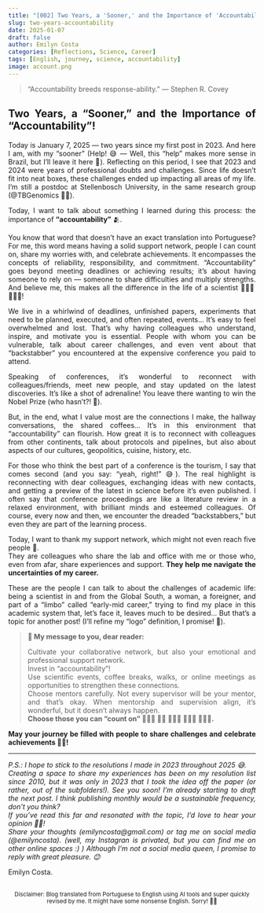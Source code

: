 ```yaml
---
title: "[002] Two Years, a 'Sooner,' and the Importance of 'Accountability'!"
slug: two-years-accountability
date: 2025-01-07
draft: false
author: Emilyn Costa
categories: [Reflections, Science, Career]
tags: [English, journey, science, accountability]
image: account.png
---
```


> "Accountability breeds response-ability."
> — Stephen R. Covey

<div style="text-align: justify">

## Two Years, a “Sooner,” and the Importance of “Accountability”!

Today is January 7, 2025 — two years since my first post in 2023. And here I am, with my “sooner” (Help! 😅 — Well, this "help" makes more sense in Brazil, but I'll leave it here 🤪). Reflecting on this period, I see that 2023 and 2024 were years of professional doubts and challenges. Since life doesn’t fit into neat boxes, these challenges ended up impacting all areas of my life. I’m still a postdoc at Stellenbosch University, in the same research group (@TBGenomics 🫶🏽).

Today, I want to talk about something I learned during this process: the importance of **"accountability"** 🫂.

You know that word that doesn’t have an exact translation into Portuguese? For me, this word means having a solid support network, people I can count on, share my worries with, and celebrate achievements. It encompasses the concepts of reliability, responsibility, and commitment. “Accountability” goes beyond meeting deadlines or achieving results; it’s about having someone to rely on — someone to share difficulties and multiply strengths. And believe me, this makes all the difference in the life of a scientist 👩🏾‍🔬🧑🏼‍🔬!

We live in a whirlwind of deadlines, unfinished papers, experiments that need to be planned, executed, and often repeated, events... It’s easy to feel overwhelmed and lost. That’s why having colleagues who understand, inspire, and motivate you is essential. People with whom you can be vulnerable, talk about career challenges, and even vent about that “backstabber” you encountered at the expensive conference you paid to attend.

Speaking of conferences, it’s wonderful to reconnect with colleagues/friends, meet new people, and stay updated on the latest discoveries. It’s like a shot of adrenaline! You leave there wanting to win the Nobel Prize (who hasn’t?! 🤪).

But, in the end, what I value most are the connections I make, the hallway conversations, the shared coffees... It’s in this environment that “accountability” can flourish. How great it is to reconnect with colleagues from other continents, talk about protocols and pipelines, but also about aspects of our cultures, geopolitics, cuisine, history, etc.

For those who think the best part of a conference is the tourism, I say that comes second (and you say: “yeah, right!” 😅). The real highlight is reconnecting with dear colleagues, exchanging ideas with new contacts, and getting a preview of the latest in science before it’s even published. I often say that conference proceedings are like a literature review in a relaxed environment, with brilliant minds and esteemed colleagues. Of course, every now and then, we encounter the dreaded “backstabbers,” but even they are part of the learning process.

Today, I want to thank my support network, which might not even reach five people 🥹.  
They are colleagues who share the lab and office with me or those who, even from afar, share experiences and support. **They help me navigate the uncertainties of my career.**

 These are the people I can talk to about the challenges of academic life: being a scientist in and from the Global South, a woman, a foreigner, and part of a “limbo” called “early-mid career,” trying to find my place in this academic system that, let’s face it, leaves much to be desired... But that’s a topic for another post! (I’ll refine my “logo” definition, I promise! 🫡).

> **🌟 My message to you, dear reader:**
> 
> Cultivate your collaborative network, but also your emotional and professional support network.  
> Invest in “accountability”!  
> Use scientific events, coffee breaks, walks, or online meetings as opportunities to strengthen these connections.  
> Choose mentors carefully. Not every supervisor will be your mentor, and that’s okay. When mentorship and supervision align, it’s wonderful, but it doesn’t always happen.  
> **Choose those you can "count on" 🙋🏻‍♀️ 💁🏿 🙆🏻‍♂️ 🙅🏿‍♀️ 🙆🏽‍♀️.**

**May your journey be filled with people to share challenges and celebrate achievements 🫰🏽!**

---

<div style="text-align: justify; font-style: italic;">

P.S.: I hope to stick to the resolutions I made in 2023 throughout 2025 😅.  
Creating a space to share my experiences has been on my resolution list since 2010, but it was only in 2023 that I took the idea off the paper (or rather, out of the subfolders!). See you soon! I’m already starting to draft the next post. I think publishing monthly would be a sustainable frequency, don’t you think?  
If you’ve read this far and resonated with the topic, I’d love to hear your opinion 🤲🏽!  
Share your thoughts (emilyncosta@gmail.com) or tag me on social media (@emilyncosta). (well, my Instagran is privated, but you can find me on other online spaces :) ) 
Although I’m not a social media queen, I promise to reply with great pleasure. 😊

</div>

<div style="text-align: justify; font-style: normal;">

Emilyn Costa.

</div>

<div style="text-align: center; margin-top: 30px; font-size: smaller;">

Disclaimer: Blog translated from Portuguese to English using AI tools and super quickly revised by me. It might have some nonsense English. Sorry! 🫶🏽

</div>